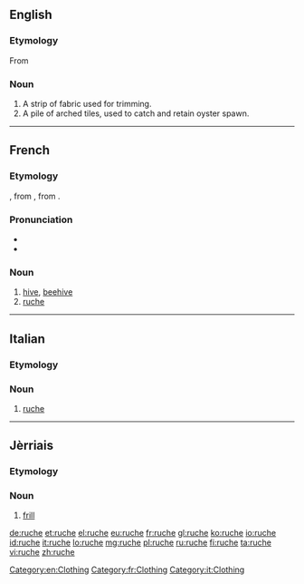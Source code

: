 ==English==

===Etymology===
From {{etyl|fr|en}}

===Noun===
{{en-noun}}

# A strip of fabric used for trimming.
# A pile of arched tiles, used to catch and retain oyster spawn.

{{Webster 1913}}

[[Category:en:Clothing]]

----

==French==

===Etymology===
{{etyl|frm|fr}} {{term|rusche|lang=frm}}, from {{etyl|ML.|fr}} {{term|rusca|rusca|lang=la|bark}}, from {{etyl|cel-gau|fr}}.

===Pronunciation===
* {{IPA|/ʁyʃ/|lang=fr}}
* {{audio|Fr-ruche.ogg|Audio}}

===Noun===
{{fr-noun|f}}

# [[hive]], [[beehive]]
# [[#English|ruche]]

[[Category:fr:Clothing]]

----

==Italian==

===Etymology===
{{etyl|fr|it}}

===Noun===
{{head|it|noun|g=f|invariable}}

# [[#English|ruche]]

[[Category:it:Clothing]]

----

==Jèrriais==

===Etymology===
{{rfe|lang=roa-jer}}

===Noun===
{{roa-jer-noun|f}}

# [[frill]]

[[de:ruche]]
[[et:ruche]]
[[el:ruche]]
[[eu:ruche]]
[[fr:ruche]]
[[gl:ruche]]
[[ko:ruche]]
[[io:ruche]]
[[id:ruche]]
[[it:ruche]]
[[lo:ruche]]
[[mg:ruche]]
[[pl:ruche]]
[[ru:ruche]]
[[fi:ruche]]
[[ta:ruche]]
[[vi:ruche]]
[[zh:ruche]]